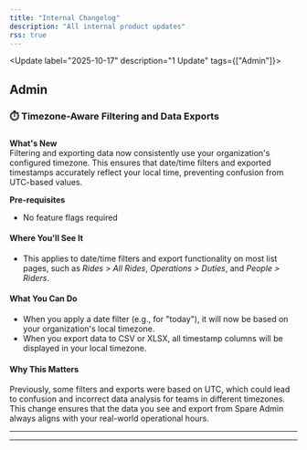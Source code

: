 ```yaml
---
title: "Internal Changelog"
description: "All internal product updates"
rss: true
---
```


<Update label="2025-10-17" description="1 Update" tags={["Admin"]}>

## Admin

### ⏱️ Timezone-Aware Filtering and Data Exports

### 

**What's New**  
Filtering and exporting data now consistently use your organization's configured timezone. This ensures that date/time filters and exported timestamps accurately reflect your local time, preventing confusion from UTC-based values.


**Pre-requisites**
- No feature flags required


<Accordion title="See More">

#### Where You'll See It
- This applies to date/time filters and export functionality on most list pages, such as *Rides > All Rides*, *Operations > Duties*, and *People > Riders*.

#### What You Can Do
- When you apply a date filter (e.g., for "today"), it will now be based on your organization's local timezone.
- When you export data to CSV or XLSX, all timestamp columns will be displayed in your local timezone.

#### Why This Matters
Previously, some filters and exports were based on UTC, which could lead to confusion and incorrect data analysis for teams in different timezones. This change ensures that the data you see and export from Spare Admin always aligns with your real-world operational hours.
</Accordion>

---
</Update>

---

